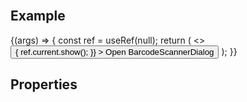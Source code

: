 
<Meta title="Inputs / BarcodeScannerDialog" component={BarcodeScannerDialog} />

<DocsHeader since="0.18.0" />

<br />

## Example

<Canvas>
  <Story name="Default">
    {(args) => {
      const ref = useRef(null);
      return (
        <>
          <Button
            onClick={() => {
              ref.current.show();
            }}
          >
            Open BarcodeScannerDialog
          </Button>
          <BarcodeScannerDialog {...args} ref={ref} />
        </>
      );
    }}
  </Story>
</Canvas>

## Properties

<ArgsTable story="." />

<DomRefTable rows={BarcodeScannerDomRef} />

<Footer />
